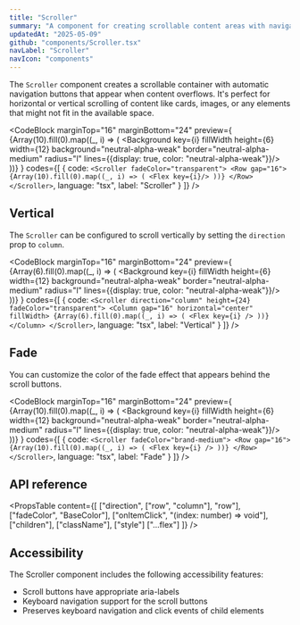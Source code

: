 ```yaml
---
title: "Scroller"
summary: "A component for creating scrollable content areas with navigation buttons."
updatedAt: "2025-05-09"
github: "components/Scroller.tsx"
navLabel: "Scroller"
navIcon: "components"
---
```


The `Scroller` component creates a scrollable container with automatic navigation buttons that appear when content overflows. It's perfect for horizontal or vertical scrolling of content like cards, images, or any elements that might not fit in the available space.

<CodeBlock
  marginTop="16"
  marginBottom="24"
  preview={
    <Scroller fadeColor="transparent">
      <Row gap="16">
        {Array(10).fill(0).map((_, i) => (
          <Background
            key={i}
            fillWidth
            height={6}
            width={12}
            background="neutral-alpha-weak"
            border="neutral-alpha-medium" radius="l"
            lines={{display: true, color: "neutral-alpha-weak"}}/>
        ))}
      </Row>
    </Scroller>
  }
  codes={[
    {
      code:
`<Scroller fadeColor="transparent">
    <Row gap="16">
      {Array(10).fill(0).map((_, i) => (
        <Flex key={i}/>
      ))}
    </Row>
</Scroller>`,
      language: "tsx",
      label: "Scroller"
    }
  ]}
/>

## Vertical

The `Scroller` can be configured to scroll vertically by setting the `direction` prop to `column`.

<CodeBlock
  marginTop="16"
  marginBottom="24"
  preview={
    <Scroller direction="column" height={24} fadeColor="transparent">
      <Column gap="16" horizontal="center" fillWidth>
        {Array(6).fill(0).map((_, i) => (
          <Background
            key={i}
            fillWidth
            height={6}
            width={12}
            background="neutral-alpha-weak"
            border="neutral-alpha-medium" radius="l"
            lines={{display: true, color: "neutral-alpha-weak"}}/>
        ))}
      </Column>
    </Scroller>
  }
  codes={[
    {
      code:
`<Scroller direction="column" height={24} fadeColor="transparent">
    <Column gap="16" horizontal="center" fillWidth>
      {Array(6).fill(0).map((_, i) => (
        <Flex key={i} />
      ))}
    </Column>
</Scroller>`,
      language: "tsx",
      label: "Vertical"
    }
  ]}
/>

## Fade

You can customize the color of the fade effect that appears behind the scroll buttons.

<CodeBlock
  marginTop="16"
  marginBottom="24"
  preview={
    <Scroller fadeColor="brand-medium">
      <Row gap="16">
        {Array(10).fill(0).map((_, i) => (
          <Background
            key={i}
            fillWidth
            height={6}
            width={12}
            background="neutral-alpha-weak"
            border="neutral-alpha-medium" radius="l"
            lines={{display: true, color: "neutral-alpha-weak"}}/>
        ))}
      </Row>
    </Scroller>
  }
  codes={[
    {
      code:
`<Scroller fadeColor="brand-medium">
    <Row gap="16">
      {Array(10).fill(0).map((_, i) => (
        <Flex key={i} />
      ))}
    </Row>
</Scroller>`,
      language: "tsx",
      label: "Fade"
    }
  ]}
/>

## API reference

<PropsTable
  content={[
    ["direction", ["row", "column"], "row"],
    ["fadeColor", "BaseColor"],
    ["onItemClick", "(index: number) => void"],
    ["children"],
    ["className"],
    ["style"]
    ["...flex"]
  ]}
/>

## Accessibility

The Scroller component includes the following accessibility features:

- Scroll buttons have appropriate aria-labels
- Keyboard navigation support for the scroll buttons
- Preserves keyboard navigation and click events of child elements